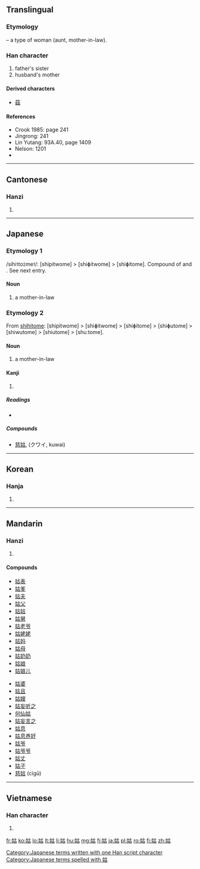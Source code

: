 {{also|菇}}
==Translingual==

===Etymology===
{{Han compound|女|t1=woman|古|ls=psc|c1=s|c2=p}} – a type of woman (aunt, mother-in-law).

===Han character===
{{Han char|rn=38|rad=女|as=05|sn=8|four=4446<sub>0</sub>|canj=女十口 (VJR)|ids=⿰[[女]][[古]]}}

# father's sister
# husband's mother

====Derived characters====
* [[菇]]

====References====
* Crook 1985: page 241
* Jingrong: 241
* Lin Yutang: 93A.40, page 1409
* Nelson: 1201
* {{Han ref|kx=0258.320|dkj=06174|dj=0524.060|hdz=21035.040|uh=59D1|ud=22993|bh=A968|bd=43368}}

----

==Cantonese==

===Hanzi===
{{yue-hanzi|jyut=|y=gu1}}

# {{defn|lang=yue|sort=女05}}

----

==Japanese==

===Etymology 1===

/sihi<small>1</small>to<small>2</small>me<small>1</small>/: [shipitwome] > [shiɸitwome] > [shiɸitome]. Compound of {{term|舅||in law|tr=shihito|lang=ja}} and {{term|女||woman|tr=me|lang=ja}}. See next entry.

====Noun====
{{ja-noun|k|hira=しひとめ|rom=shihitome|hidx=しひとめ}}

# a mother-in-law

===Etymology 2===

From [[姑|shihitome]]: [shipitwome] > [shiɸitwome] > [shiɸitome] > [shiɸutome] > [shiwutome] > [shiutome] > [shuːtome].

====Noun====
{{ja-noun|k|hira=しゅうとめ|hhira=しうとめ|rom=shūtome|hidx=しゅうとめ}}

# a mother-in-law

====Kanji====
{{ja-kanji|grade=|rs=女05}}

# {{defn|lang=ja|sort=女05}}

=====Readings=====
* {{ja-readings|on=[[こ]] (ko)|kun=[[しゅうとめ]] (shuutome), [[おば]] (oba), [[しばらく]] (shibaraku)}}

=====Compounds=====
* [[慈姑]], (クワイ, kuwai)

[[Category:Japanese terms written with one Han script character]]
[[Category:Japanese terms spelled with 姑]]
----

==Korean==

===Hanja===
{{ko-hanja|hangeul=고|rv=go|mr=ko}}

# {{defn|lang=ko|sort=女05}}

----

==Mandarin==

===Hanzi===
{{cmn-hanzi|pin=[[gū]] ([[gu1]])|wg=ku<sup>1</sup>}}

# {{defn|lang=cmn|sort=女05}}

====Compounds====
{{top2}}
* [[姑表]]
* [[姑爹]]
* [[姑夫]]
* [[姑父]]
* [[姑姑]]
* [[姑舅]]
* [[姑老爷]]
* [[姑姥姥]]
* [[姑妈]]
* [[姑母]]
* [[姑奶奶]]
* [[姑娘]]
* [[姑娘儿]]
{{mid2}}
* [[姑婆]]
* [[姑且]]
* [[姑嫂]]
* [[姑妄听之]]
* [[何仙姑]]
* [[姑妄言之]]
* [[姑息]]
* [[姑息养奸]]
* [[姑爷]]
* [[姑爷爷]]
* [[姑丈]]
* [[姑子]]
* [[慈姑]] (cígū)
{{bottom}}

----

==Vietnamese==

===Han character===
{{vi-hantu|[[cô]], [[go]], [[o]]|rs=女05}}

# {{defn|lang=vi|sort=女05}}

[[fr:姑]]
[[ko:姑]]
[[lo:姑]]
[[lt:姑]]
[[li:姑]]
[[hu:姑]]
[[mg:姑]]
[[fj:姑]]
[[ja:姑]]
[[pl:姑]]
[[ro:姑]]
[[fi:姑]]
[[zh:姑]]